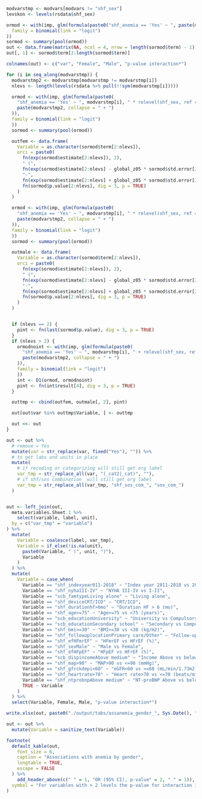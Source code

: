 ```r

modvarstmp <- modvars[modvars != "shf_sex"]
levskon <- levels(rsdata$shf_sex)

ormod <- with(imp, glm(formula(paste0("shf_anemia == 'Yes' ~ ", paste(modvarstmp, collapse = " + "))),
  family = binomial(link = "logit")
))
sormod <- summary(pool(ormod))
out <- data.frame(matrix(NA, ncol = 4, nrow = length(sormod$term) - 1))
out[, 1] <- sormod$term[2:length(sormod$term)]

colnames(out) <- c("var", "Female", "Male", "p-value interaction*")

for (i in seq_along(modvarstmp)) {
  modvarstmp2 <- modvarstmp[modvarstmp != modvarstmp[i]]
  nlevs <- length(levels(rsdata %>% pull(!!sym(modvarstmp[i]))))

  ormod <- with(imp, glm(formula(paste0(
    "shf_anemia == 'Yes' ~ ", modvarstmp[i], " * relevel(shf_sex, ref = 'Female') + ",
    paste(modvarstmp2, collapse = " + ")
  )),
  family = binomial(link = "logit")
  ))
  sormod <- summary(pool(ormod))

  outfem <- data.frame(
    Variable = as.character(sormod$term[2:nlevs]),
    orci = paste0(
      fn(exp(sormod$estimate[2:nlevs]), 2),
      " (",
      fn(exp(sormod$estimate[2:nlevs] - global_z05 * sormod$std.error[2:nlevs]), 2),
      "-",
      fn(exp(sormod$estimate[2:nlevs] + global_z05 * sormod$std.error[2:nlevs]), 2), "), ",
      fn(sormod$p.value[2:nlevs], dig = 3, p = TRUE)
    )
  )

  ormod <- with(imp, glm(formula(paste0(
    "shf_anemia == 'Yes' ~ ", modvarstmp[i], " * relevel(shf_sex, ref = 'Male') + ",
    paste(modvarstmp2, collapse = " + ")
  )),
  family = binomial(link = "logit")
  ))
  sormod <- summary(pool(ormod))

  outmale <- data.frame(
    Variable = as.character(sormod$term[2:nlevs]),
    orci = paste0(
      fn(exp(sormod$estimate[2:nlevs]), 2),
      " (",
      fn(exp(sormod$estimate[2:nlevs] - global_z05 * sormod$std.error[2:nlevs]), 2),
      "-",
      fn(exp(sormod$estimate[2:nlevs] + global_z05 * sormod$std.error[2:nlevs]), 2), "), ",
      fn(sormod$p.value[2:nlevs], dig = 3, p = TRUE)
    )
  )


  if (nlevs == 2) {
    pint <- fn(last(sormod$p.value), dig = 3, p = TRUE)
  }
  if (nlevs > 2) {
    ormodnoint <- with(imp, glm(formula(paste0(
      "shf_anemia == 'Yes' ~ ", modvarstmp[i], " + relevel(shf_sex, ref = 'Male') + ",
      paste(modvarstmp2, collapse = " + ")
    )),
    family = binomial(link = "logit")
    ))
    int <- D1(ormod, ormodnoint)
    pint <- fn(int$result[4], dig = 3, p = TRUE)
  }

  outtmp <- cbind(outfem, outmale[, 2], pint)

  out[out$var %in% outtmp$Variable, ] <- outtmp

  out <<- out
}

out <- out %>%
  # remove = Yes
  mutate(var = str_replace(var, fixed("Yes"), "")) %>%
  # to get labs and units in place
  mutate(
    # if recoding or categorizing will still get org label
    var_tmp = str_replace_all(var, "(_cat2|_cat)", ""),
    # if shf/sos combination  will still get org label
    var_tmp = str_replace_all(var_tmp, "shf_sos_com_", "sos_com_")
  )


out <- left_join(out,
  meta.variables.Sheet.1 %>%
    select(variable, label, unit),
  by = c("var_tmp" = "variable")
) %>%
  mutate(
    Variable = coalesce(label, var_tmp),
    Variable = if_else(!is.na(unit),
      paste0(Variable, " (", unit, ")"),
      Variable
    )
  ) %>%
  mutate(
    Variable = case_when(
      Variable == "shf_indexyear011-2018" ~ "Index year 2011-2018 vs 2000-2010",
      Variable == "shf_nyhaIII-IV" ~ "NYHA III-IV vs I-II",
      Variable == "scb_famtypeLiving alone" ~ "Living alone",
      Variable == "shf_deviceCRT/ICD" ~ "CRT/ICD",
      Variable == "shf_durationhf>6mo" ~ "Duration HF > 6 (mo)",
      Variable == "shf_age>=75" ~ "Age>=75 vs <75 (years)",
      Variable == "scb_educationUniversity" ~ "University vs Compulsory school",
      Variable == "scb_educationSecondary school" ~ "Secondary vs Compulsory school",
      Variable == "shf_bmi>=30" ~ "BMI>=30 vs <30 (kg/m2)",
      Variable == "shf_followuplocationPrimary care/Other" ~ "Follow-up PC/Other vs Hospital",
      Variable == "shf_efHFmrEF" ~ "HFmrEF vs HFrEF (%)",
      Variable == "shf_sexMale" ~ "Male vs Female",
      Variable == "shf_efHFpEF" ~ "HFpEF vs HFrEF (%)",
      Variable == "scb_dispincomeAbove medium" ~ "Income Above vs below medium",
      Variable == "shf_map>90" ~ "MAP>90 vs <=90 (mmHg)",
      Variable == "shf_gfrckdepi<60" ~ "eGFR<60 vs >=60 (mL/min/1.73m2)",
      Variable == "shf_heartrate>70" ~ "Heart rate>70 vs <=70 (beats/min)",
      Variable == "shf_ntprobnpAbove medium" ~ "NT-proBNP Above vs below medium",
      TRUE ~ Variable
    )
  ) %>%
  select(Variable, Female, Male, "p-value interaction*")

write.xlsx(out, paste0("./output/tabs/assanemia_gender_", Sys.Date(), ".xlsx"), rowNames = FALSE, overwrite = T)

out <- out %>%
  mutate(Variable = sanitize_text(Variable))

footnote(
  default_kable(out,
    font_size = 6,
    caption = "Associations with anemia by gender",
    longtable = TRUE,
    escape = FALSE
  ) %>%
    add_header_above(c(" " = 1, "OR (95% CI), p-value" = 2, " " = 1)),
  symbol = "For variables with > 2 levels the p-value for interaction is the same."
)
```

